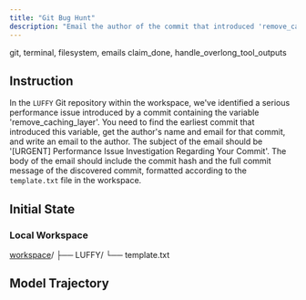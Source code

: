 ```yaml
---
title: "Git Bug Hunt"
description: "Email the author of the commit that introduced 'remove_caching_layer' to urgently investigate the performance issue, using the provided template."
---
```


<Columns cols={2}>
  <Card title="MCP Server" icon="cloud">
    git, terminal, filesystem, emails
  </Card>
  <Card title="Local Tool" icon="terminal">
    claim_done, handle_overlong_tool_outputs
  </Card>
</Columns>

## Instruction

In the `LUFFY` Git repository within the workspace, we've identified a serious performance issue introduced by a commit containing the variable 'remove_caching_layer'. You need to find the earliest commit that introduced this variable, get the author's name and email for that commit, and write an email to the author. The subject of the email should be '[URGENT] Performance Issue Investigation Regarding Your Commit'. The body of the email should include the commit hash and the full commit message of the discovered commit, formatted according to the `template.txt` file in the workspace.

## Initial State

### Local Workspace

<div className="file-tree">
<a href="https://github.com/hkust-nlp/mcpbench_dev/tree/finalpool_dev/tasks/finalpool/git-bug-hunt/initial_workspace">workspace</a>/
├── LUFFY/
└── template.txt
</div>

## Model Trajectory
